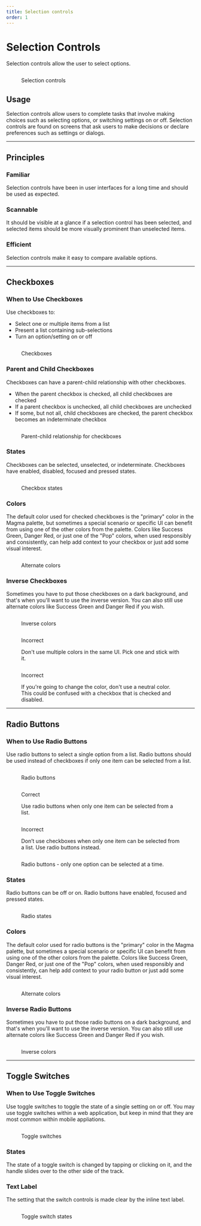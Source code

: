 ```yaml
---
title: Selection controls
order: 1
---
```



# Selection Controls
Selection controls allow the user to select options.

<figure>
  <div class="image-container">
    <img src="../../images/selection-controls/Selection-controls.png" alt="" />
  </div>
  <figcaption>
    <p>Selection controls</p>
  </figcaption>
</figure>

## Usage
Selection controls allow users to complete tasks that involve making choices such as selecting options, or switching settings on or off. Selection controls are found on screens that ask users to make decisions or declare preferences such as settings or dialogs.

<span class="horizontal-spacer"></span>
<hr class="article-divider" />

## Principles
### Familiar
Selection controls have been in user interfaces for a long time and should be used as expected.
### Scannable
It should be visible at a glance if a selection control has been selected, and selected items should be more visually prominent than unselected items.
### Efficient
Selection controls make it easy to compare available options.

<span class="horizontal-spacer"></span>
<hr class="article-divider" />

## Checkboxes

### When to Use Checkboxes
Use checkboxes to:
* Select one or multiple items from a list
* Present a list containing sub-selections
* Turn an option/setting on or off

<figure>
  <div class="image-container">
    <img src="../../images/selection-controls/Checkbox-example.png" alt="" />
  </div>
  <figcaption>
    <p>Checkboxes</p>
  </figcaption>
</figure>

### Parent and Child Checkboxes
Checkboxes can have a parent-child relationship with other checkboxes.
* When the parent checkbox is checked, all child checkboxes are checked
* If a parent checkbox is unchecked, all child checkboxes are unchecked
* If some, but not all, child checkboxes are checked, the parent checkbox becomes an indeterminate checkbox

<figure>
  <div class="image-container">
    <img src="../../images/selection-controls/Checkbox-parent-child-example.png" alt="" />
  </div>
  <figcaption>
    <p>Parent-child relationship for checkboxes</p>
  </figcaption>
</figure>

### States
Checkboxes can be selected, unselected, or indeterminate. Checkboxes have enabled, disabled, focused and pressed states.

<figure>
  <div class="image-container">
    <img src="../../images/selection-controls/Checkbox-states.png" alt="" />
  </div>
  <figcaption>
    <p>Checkbox states</p>
  </figcaption>
</figure>

### Colors

The default color used for checked checkboxes is the "primary" color in the Magma palette, but sometimes a special scenario or specific UI can benefit from using one of the other colors from the palette.  Colors like Success Green, Danger Red, or just one of the "Pop" colors, when used responsibly and consistently, can help add context to your checkbox or just add some visual interest.

<figure>
  <div class="image-container">
    <img src="../../images/selection-controls/Checkbox-alternate-colors.png" alt="" />
  </div>
  <figcaption>
    <p>Alternate colors</p>
  </figcaption>
</figure>

### Inverse Checkboxes

Sometimes you have to put those checkboxes on a dark background, and that's when you'll want to use the inverse version.  You can also still use alternate colors like Success Green and Danger Red if you wish.

<figure>
  <div class="image-container">
    <img src="../../images/selection-controls/Checkbox-inverse.png" alt="" />
  </div>
  <figcaption>
    <p>Inverse colors</p>
  </figcaption>
</figure>

<div class="two-col">
  <div class="row">
    <div class="col col-1">
      <figure>
        <img src="../../images/selection-controls/Checkbox-incorrect-multi-color.png" alt="" />
        <figcaption>
          <p class="title title-incorrect">Incorrect</p>
          <p>Don't use multiple colors in the same UI.  Pick one and stick with it.</p>
        </figcaption>
      </figure>
    </div>
    <div class="col col-2">
      <figure>
        <img src="../../images/selection-controls/Checkbox-incorrect-neutral.png" alt="" />
        <figcaption>
          <p class="title title-incorrect">Incorrect</p>
          <p>If you're going to change the color, don't use a neutral color.  This could be confused with a checkbox that is checked and disabled.</p>
        </figcaption>
      </figure>
    </div>
  </div>
</div>

<hr class="article-divider" />

## Radio Buttons

### When to Use Radio Buttons
Use radio buttons to select a single option from a list.  Radio buttons should be used instead of checkboxes if only one item can be selected from a list.

<figure>
  <div class="image-container">
    <img src="../../images/selection-controls/Radio-buttons-example.png" alt="" />
  </div>
  <figcaption>
    <p>Radio buttons</p>
  </figcaption>
</figure>

<div class="two-col">
  <div class="row">
    <div class="col col-1">
      <figure>
        <img src="../../images/selection-controls/Radio-select-only-one.png" alt="" />
        <figcaption>
          <p class="title title-correct">Correct</p>
          <p>Use radio buttons when only one item can be selected from a list.</p>
        </figcaption>
      </figure>
    </div>
    <div class="col col-2">
      <figure>
        <img src="../../images/selection-controls/Radio-select-only-one-incorrect.png" alt="" />
        <figcaption>
          <p class="title title-incorrect">Incorrect</p>
          <p>Don’t use checkboxes when only one item can be selected from a list. Use radio buttons instead.</p>
        </figcaption>
      </figure>
    </div>
  </div>
</div>

<figure>
  <div class="image-container">
    <img src="../../images/selection-controls/Radio-example-2.png" alt="" />
  </div>
  <figcaption>
    <p>Radio buttons - only one option can be selected at a time.</p>
  </figcaption>
</figure>

### States
Radio buttons can be off or on. Radio buttons have enabled, focused and pressed states.

<figure>
  <div class="image-container">
    <img src="../../images/selection-controls/Radio-states.png" alt="" />
  </div>
  <figcaption>
    <p>Radio states</p>
  </figcaption>
</figure>

### Colors

The default color used for radio buttons is the "primary" color in the Magma palette, but sometimes a special scenario or specific UI can benefit from using one of the other colors from the palette.  Colors like Success Green, Danger Red, or just one of the "Pop" colors, when used responsibly and consistently, can help add context to your radio button or just add some visual interest.

<figure>
  <div class="image-container">
    <img src="../../images/selection-controls/Radio-alternate-colors.png" alt="" />
  </div>
  <figcaption>
    <p>Alternate colors</p>
  </figcaption>
</figure>

### Inverse Radio Buttons

Sometimes you have to put those radio buttons on a dark background, and that's when you'll want to use the inverse version.  You can also still use alternate colors like Success Green and Danger Red if you wish.

<figure>
  <div class="image-container">
    <img src="../../images/selection-controls/Radio-inverse.png" alt="" />
  </div>
  <figcaption>
    <p>Inverse colors</p>
  </figcaption>
</figure>

<hr class="article-divider" />

## Toggle Switches

### When to Use Toggle Switches
Use toggle switches to toggle the state of a single setting on or off.  You may use toggle switches within a web application, but keep in mind that they are most common within mobile appliations.

<figure>
  <div class="image-container">
    <img src="../../images/selection-controls/Toggle-switch-example.png" alt="" />
  </div>
  <figcaption>
    <p>Toggle switches</p>
  </figcaption>
</figure>

### States
The state of a toggle switch is changed by tapping or clicking on it, and the handle slides over to the other side of the track.

### Text Label
The setting that the switch controls is made clear by the inline text label.

<figure>
  <div class="image-container">
    <img src="../../images/selection-controls/Toggle-switch-states.png" alt="" />
  </div>
  <figcaption>
    <p>Toggle switch states</p>
  </figcaption>
</figure>

